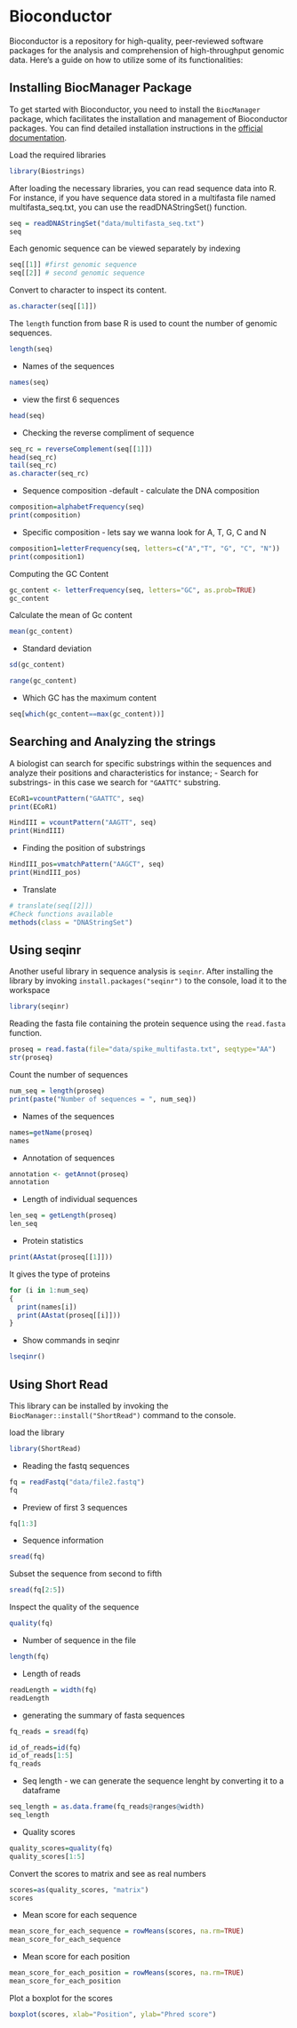 # Bioconductor

Bioconductor is a repository for high-quality, peer-reviewed software packages for the analysis and comprehension of high-throughput genomic data. Here's a guide on how to utilize some of its functionalities:

## Installing BiocManager Package

To get started with Bioconductor, you need to install the `BiocManager` package, which facilitates the installation and management of Bioconductor packages. You can find detailed installation instructions in the [official documentation](https://cran.r-project.org/web/packages/BiocManager/vignettes/BiocManager.html).

Load the required libraries 
```r
library(Biostrings)
```

After loading the necessary libraries, you can read sequence data into R. For instance, if you have sequence data stored in a multifasta file named multifasta_seq.txt, you can use the readDNAStringSet() function.
```r
seq = readDNAStringSet("data/multifasta_seq.txt")
seq
```

Each genomic sequence can be viewed separately by indexing 
```r
seq[[1]] #first genomic sequence
seq[[2]] # second genomic sequence
```

Convert to character to inspect its content.
```r
as.character(seq[[1]]) 
```

The `length` function from base R is used to count the number of genomic sequences. 
```r
length(seq)
```

- Names of the sequences
```r
names(seq)
```

- view the first 6 sequences
```r
head(seq)
```

- Checking the reverse compliment of sequence 
```r
seq_rc = reverseComplement(seq[[1]])
head(seq_rc)
tail(seq_rc)
as.character(seq_rc)
```

- Sequence composition -default - calculate the DNA composition
```r
composition=alphabetFrequency(seq)
print(composition)
```

- Specific composition - lets say we wanna look for A, T, G, C and N
```r
composition1=letterFrequency(seq, letters=c("A","T", "G", "C", "N"))
print(composition1)
```

Computing the GC Content 
```r
gc_content <- letterFrequency(seq, letters="GC", as.prob=TRUE)
gc_content
```

Calculate the mean of Gc content 
```r
mean(gc_content)
```

- Standard deviation 
```r
sd(gc_content)
```


```r
range(gc_content)
```

- Which GC has the maximum content 
```r
seq[which(gc_content==max(gc_content))]
```

## Searching and Analyzing the strings
A biologist can search for specific substrings within the sequences and analyze their positions and characteristics for instance;
- Search for substrings- in this case we search for `"GAATTC"` substring.
```r
ECoR1=vcountPattern("GAATTC", seq)
print(ECoR1)

HindIII = vcountPattern("AAGTT", seq)
print(HindIII)
```

-  Finding the position of substrings
```r
HindIII_pos=vmatchPattern("AAGCT", seq)
print(HindIII_pos)
```

- Translate 
```r
# translate(seq[[2]])
#Check functions available
methods(class = "DNAStringSet")
```

## Using seqinr
Another useful library in sequence analysis is `seqinr`. 
After installing the library by invoking `install.packages("seqinr")` to the console, load it to the workspace 
```r
library(seqinr)
```

Reading the fasta file containing the protein sequence using the `read.fasta` function. 
```r
proseq = read.fasta(file="data/spike_multifasta.txt", seqtype="AA")
str(proseq)
```

Count the number of sequences 
```r
num_seq = length(proseq)
print(paste("Number of sequences = ", num_seq))
```

- Names of the sequences
```r
names=getName(proseq)
names 
```

- Annotation of sequences 
```r
annotation <- getAnnot(proseq)
annotation
```

- Length of individual sequences 
```r
len_seq = getLength(proseq)
len_seq
```

- Protein statistics 
```r
print(AAstat(proseq[[1]]))
```

It gives the type of proteins 
```r
for (i in 1:num_seq)
{
  print(names[i])
  print(AAstat(proseq[[i]]))
}
```

- Show commands in seqinr
```r
lseqinr()
```

## Using Short Read
This library can be installed by invoking the `BiocManager::install("ShortRead")` command to the console. 

load the library 
```r
library(ShortRead)
```

- Reading the fastq sequences 
```r
fq = readFastq("data/file2.fastq")
fq
```

- Preview of first 3 sequences
```r
fq[1:3]
```

- Sequence information
```r
sread(fq)
```

Subset the sequence from second to fifth
```r
sread(fq[2:5])
```

Inspect the quality of the sequence 
```r
quality(fq)
```

- Number of sequence in the file 
```r
length(fq)
```

- Length of reads 
```r
readLength = width(fq)
readLength
```

- generating the summary of fasta sequences 
```r
fq_reads = sread(fq)

id_of_reads=id(fq)
id_of_reads[1:5]
fq_reads
```

- Seq length - we can generate the sequence lenght by converting it to a dataframe
```r
seq_length = as.data.frame(fq_reads@ranges@width)
seq_length
```

- Quality scores 
```r
quality_scores=quality(fq)
quality_scores[1:5]
```

Convert the scores to matrix and see as real numbers 
```r
scores=as(quality_scores, "matrix")
scores
```

- Mean score for each sequence 
```r
mean_score_for_each_sequence = rowMeans(scores, na.rm=TRUE)
mean_score_for_each_sequence
```

- Mean score for each position 
```r
mean_score_for_each_position = rowMeans(scores, na.rm=TRUE)
mean_score_for_each_position
```

Plot a boxplot for the scores 
```r
boxplot(scores, xlab="Position", ylab="Phred score")
```

